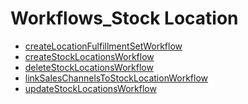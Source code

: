 
# Workflows\_Stock Location

- [createLocationFulfillmentSetWorkflow](../Workflows_Stock_Location/functions/core_flows.Stock_Location.Workflows_Stock_Location.createLocationFulfillmentSetWorkflow/page.mdx)
- [createStockLocationsWorkflow](../Workflows_Stock_Location/functions/core_flows.Stock_Location.Workflows_Stock_Location.createStockLocationsWorkflow/page.mdx)
- [deleteStockLocationsWorkflow](../Workflows_Stock_Location/functions/core_flows.Stock_Location.Workflows_Stock_Location.deleteStockLocationsWorkflow/page.mdx)
- [linkSalesChannelsToStockLocationWorkflow](../Workflows_Stock_Location/functions/core_flows.Stock_Location.Workflows_Stock_Location.linkSalesChannelsToStockLocationWorkflow/page.mdx)
- [updateStockLocationsWorkflow](../Workflows_Stock_Location/functions/core_flows.Stock_Location.Workflows_Stock_Location.updateStockLocationsWorkflow/page.mdx)
